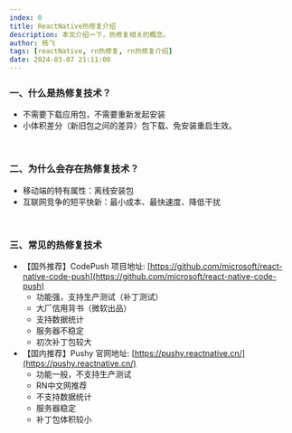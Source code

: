 ```yaml
---
index: 0
title: ReactNative热修复介绍
description: 本文介绍一下，热修复相关的概念。
author: 杨飞
tags: [reactNative, rn热修复, rn热修复介绍]
date: 2024-03-07 21:11:00
---
```



### 一、什么是热修复技术？

- 不需要下载应用包，不需要重新发起安装
- 小体积差分（新旧包之间的差异）包下载、免安装重启生效。

<br />

### 二、为什么会存在热修复技术？

- 移动端的特有属性：离线安装包
- 互联网竞争的短平快新：最小成本、最快速度、降低干扰

<br />

### 三、常见的热修复技术

- 【国外推荐】CodePush 项目地址: [https://github.com/microsoft/react-native-code-push](https://github.com/microsoft/react-native-code-push)
  - 功能强，支持生产测试（补丁测试）
  - 大厂信用背书（微软出品）
  - 支持数据统计
  - 服务器不稳定
  - 初次补丁包较大
- 【国内推荐】Pushy 官网地址: [https://pushy.reactnative.cn/](https://pushy.reactnative.cn/)
  - 功能一般，不支持生产测试
  - RN中文网推荐
  - 不支持数据统计
  - 服务器稳定
  - 补丁包体积较小
